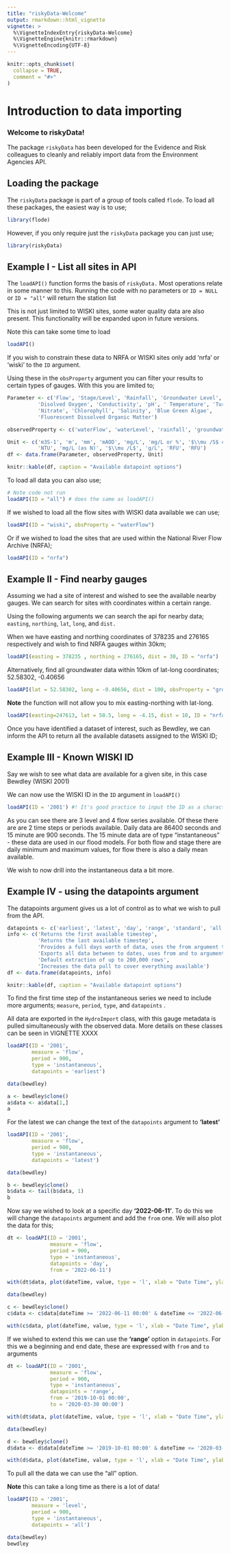 ```yaml
---
title: "riskyData-Welcome"
output: rmarkdown::html_vignette
vignette: >
  %\VignetteIndexEntry{riskyData-Welcome}
  %\VignetteEngine{knitr::rmarkdown}
  %\VignetteEncoding{UTF-8}
---
```


```r
knitr::opts_chunk$set(
  collapse = TRUE,
  comment = "#>"
)
```

# Introduction to data importing

### Welcome to riskyData!

The package `riskyData` has been developed for the Evidence and Risk colleagues to cleanly and reliably import data from the Environment Agencies API.

## Loading the package

The `riskyData` package is part of a group of tools called `flode`. To load all these packages, the easiest way is to use;

```r
library(flode)
```

However, if you only require just the `riskyData` package you can just use;

```r
library(riskyData)
```

## Example I - List all sites in API

The `loadAPI()` function forms the basis of `riskyData.` Most operations relate in some manner to this. Running the code with no parameters or `ID = NULL` or `ID = "all"` will return the station list

This is not just limited to WISKI sites, some water quality data are also present. This functionality will be expanded upon in future versions.

Note this can take some time to load

```r
loadAPI()
```

If you wish to constrain these data to NRFA or WISKI sites only add 'nrfa' or 'wiski' to the `ID` argument.

Using these in the `obsProperty` argument you can filter your results to certain types of gauges. With this you are limited to;

```r
Parameter <- c('Flow', 'Stage/Level', 'Rainfall', 'Groundwater Level', 'Ammonium',
          'Disolved Oxygen', 'Conductivity', 'pH', ' Temperature', 'Turbidity',
          'Nitrate', 'Chlorophyll', 'Salinity', 'Blue Green Algae',
          'Fluorescent Dissolved Organic Matter')

observedProperty <- c('waterFlow', 'waterLevel', 'rainfall', 'groundwaterLevel', 'ammonium', 'dissolved-oxygen', 'conductivity', 'ph', 'temperature', 'turbidity', 'nitrate', 'chlorophyll', 'salinity', 'bga', 'fdom')

Unit <- c('m3S-1', 'm', 'mm', 'mAOD', 'mg/L', 'mg/L or %', '$\\mu /S$ cm', '', 'C',
          'NTU', 'mg/L (as N)', '$\\mu /L$', 'g/L', 'RFU', 'RFU')
df <- data.frame(Parameter, observedProperty, Unit)

knitr::kable(df, caption = "Available datapoint options")
```

To load all data you can also use;

```r
# Note code not run
loadAPI(ID = "all") # does the same as loadAPI()
```

If we wished to load all the flow sites with WISKI data available we can use;

```r
loadAPI(ID = "wiski", obsProperty = "waterFlow")
```

Or if we wished to load the sites that are used within the National River Flow Archive (NRFA);

```r
loadAPI(ID = "nrfa")
```

## Example II - Find nearby gauges

Assuming we had a site of interest and wished to see the available nearby gauges. We can search for sites with coordinates within a certain range.

Using the following arguments we can search the api for nearby data; `easting`, `northing`, `lat`, `long`, and `dist.`

When we have easting and northing coordinates of 378235 and 276165 respectively and wish to find NRFA gauges within 30km;

```r
loadAPI(easting = 378235 , northing = 276165, dist = 30, ID = "nrfa")
```

Alternatively, find all groundwater data within 10km of lat-long coordinates; 52.58302, -0.40656

```r
loadAPI(lat = 52.58302, long = -0.40656, dist = 100, obsProperty = "groundwaterLevel")
```

**Note** the function will not allow you to mix easting-northing with lat-long.

```r
loadAPI(easting=247613, lat = 50.5, long = -4.15, dist = 10, ID = "nrfa")
```

Once you have identified a dataset of interest, such as Bewdley, we can inform the API to return all the available datasets assigned to the WISKI ID;

## Example III - Known WISKI ID

Say we wish to see what data are available for a given site, in this case Bewdley (WISKI 2001)

We can now use the WISKI ID in the `ID` argument in `loadAPI()`

```r
loadAPI(ID = '2001') #! It's good practice to input the ID as a character string
```

As you can see there are 3 level and 4 flow series available. Of these there are are 2 time steps or periods available. Daily data are 86400 seconds and 15 minute are 900 seconds. The 15 minute data are of type "instantaneous" - these data are used in our flood models. For both flow and stage there are daily minimum and maximum values, for flow there is also a daily mean available.

We wish to now drill into the instantaneous data a bit more.

## Example IV - using the datapoints argument

The datapoints argument gives us a lot of control as to what we wish to pull from the API.

```r
datapoints <- c('earliest', 'latest', 'day', 'range', 'standard', 'all')
info <- c('Returns the first available timestep',
          'Returns the last available timestep',
          'Provides a full days worth of data, uses the from argument to specify the date',
          'Exports all data between to dates, uses from and to arguments',
          'Default extraction of up to 200,000 rows',
          'Increases the data pull to cover everything available')
df <- data.frame(datapoints, info)

knitr::kable(df, caption = "Available datapoint options")

```

To find the first time step of the instantaneous series we need to include more arguments; `measure`, `period`, `type`, and `datapoints` .

All data are exported in the `HydroImport` class, with this gauge metadata is pulled simultaneously with the observed data. More details on these classes can be seen in VIGNETTE XXXX

```r
loadAPI(ID = '2001', 
        measure = 'flow',
        period = 900,
        type = 'instantaneous',
        datapoints = 'earliest')
```

```r
data(bewdley)

a <- bewdley$clone()
a$data <- a$data[1,]
a
```

For the latest we can change the text of the `datapoints` argument to **'latest'**

```r
loadAPI(ID = '2001', 
        measure = 'flow',
        period = 900,
        type = 'instantaneous',
        datapoints = 'latest')
```

```r
data(bewdley)

b <- bewdley$clone()
b$data <- tail(b$data, 1)
b
```

Now say we wished to look at a specific day **'2022-06-11'**. To do this we will change the `datapoints` argument and add the `from` one. We will also plot the data for this;

```r
dt <- loadAPI(ID = '2001', 
              measure = 'flow',
              period = 900,
              type = 'instantaneous',
              datapoints = 'day',
              from = '2022-06-11')

with(dt$data, plot(dateTime, value, type = 'l', xlab = "Date Time", ylab = "Flow (cumecs)"))
```

```r
data(bewdley)

c <- bewdley$clone()
c$data <- c$data[dateTime >= '2022-06-11 00:00' & dateTime <= '2022-06-12 00:00',]

with(c$data, plot(dateTime, value, type = 'l', xlab = "Date Time", ylab = "Flow (cumecs)"))
```

If we wished to extend this we can use the **'range'** option in `datapoints`. For this we a beginning and end date, these are expressed with `from` and `to` arguments

```r
dt <- loadAPI(ID = '2001', 
              measure = 'flow',
              period = 900,
              type = 'instantaneous',
              datapoints = 'range',
              from = '2019-10-01 00:00',
              to = '2020-03-30 00:00')

with(dt$data, plot(dateTime, value, type = 'l', xlab = "Date Time", ylab = "Flow (cumecs)"))
```

```r
data(bewdley)

d <- bewdley$clone()
d$data <- d$data[dateTime >= '2019-10-01 00:00' & dateTime <= '2020-03-30 00:00',]

with(d$data, plot(dateTime, value, type = 'l', xlab = "Date Time", ylab = "Flow (cumecs)"))
```

To pull all the data we can use the "all" option.

**Note** this can take a long time as there is a lot of data!

```r
loadAPI(ID = '2001', 
        measure = 'level',
        period = 900,
        type = 'instantaneous',
        datapoints = 'all')
```

```r
data(bewdley)
bewdley
```
